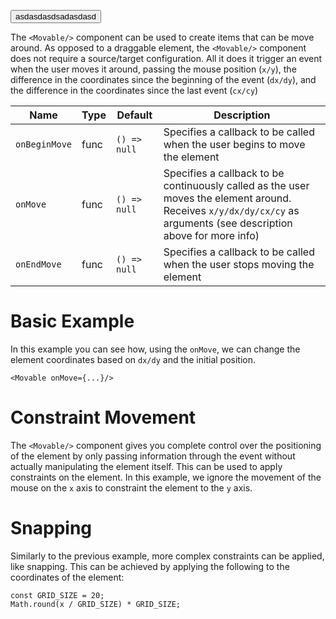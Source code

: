 
<Button>asdasdasdsadasdasd</Button>

The `<Movable/>` component can be used to create items that can be move around. As opposed to a draggable element,
the `<Movable/>` component does not require a source/target configuration. All it does it trigger an event when the user
moves it around, passing the mouse position (`x/y`), the difference in the coordinates since the beginning of the event
(`dx/dy`), and the difference in the coordinates since the last event (`cx/cy`)


Name|Type|Default|Description
---|---|---|---
`onBeginMove`|func|`() => null`|Specifies a callback to be called when the user begins to move the element
`onMove`|func|`() => null`|Specifies a callback to be continuously called as the user moves the element around. Receives `x/y/dx/dy/cx/cy` as arguments (see description above for more info)
`onEndMove`|func|`() => null`|Specifies a callback to be called when the user stops moving the element

# Basic Example

In this example you can see how, using the `onMove`, we can change the element coordinates based on `dx/dy` and
the initial position.
```
<Movable onMove={...}/>
```

# Constraint Movement

The `<Movable/>` component gives you complete control over the positioning of the element by only passing information
through the event without actually manipulating the element itself. This can be used to apply constraints on the
element. In this example, we ignore the movement of the mouse on the `x` axis to constraint the element to the `y`
axis.

# Snapping

Similarly to the previous example, more complex constraints can be applied, like snapping.
This can be achieved by applying the following to the coordinates of the element:

```
const GRID_SIZE = 20;
Math.round(x / GRID_SIZE) * GRID_SIZE;
```
